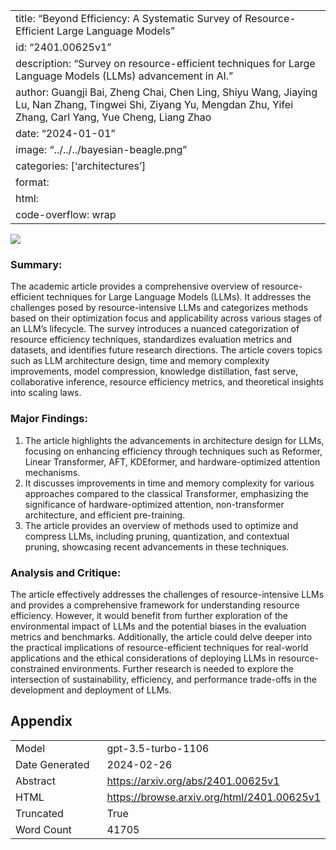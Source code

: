 
---
title: "Beyond Efficiency: A Systematic Survey of Resource-Efficient Large Language Models"
id: "2401.00625v1"
description: "Survey on resource-efficient techniques for Large Language Models (LLMs) advancement in AI."
author: Guangji Bai, Zheng Chai, Chen Ling, Shiyu Wang, Jiaying Lu, Nan Zhang, Tingwei Shi, Ziyang Yu, Mengdan Zhu, Yifei Zhang, Carl Yang, Yue Cheng, Liang Zhao
date: "2024-01-01"
image: "../../../bayesian-beagle.png"
categories: ['architectures']
format:
  html:
    code-overflow: wrap
---

![](../../../bayesian-beagle.png)

### Summary:

The academic article provides a comprehensive overview of resource-efficient techniques for Large Language Models (LLMs). It addresses the challenges posed by resource-intensive LLMs and categorizes methods based on their optimization focus and applicability across various stages of an LLM's lifecycle. The survey introduces a nuanced categorization of resource efficiency techniques, standardizes evaluation metrics and datasets, and identifies future research directions. The article covers topics such as LLM architecture design, time and memory complexity improvements, model compression, knowledge distillation, fast serve, collaborative inference, resource efficiency metrics, and theoretical insights into scaling laws.

### Major Findings:
1. The article highlights the advancements in architecture design for LLMs, focusing on enhancing efficiency through techniques such as Reformer, Linear Transformer, AFT, KDEformer, and hardware-optimized attention mechanisms.
2. It discusses improvements in time and memory complexity for various approaches compared to the classical Transformer, emphasizing the significance of hardware-optimized attention, non-transformer architecture, and efficient pre-training.
3. The article provides an overview of methods used to optimize and compress LLMs, including pruning, quantization, and contextual pruning, showcasing recent advancements in these techniques.

### Analysis and Critique:
The article effectively addresses the challenges of resource-intensive LLMs and provides a comprehensive framework for understanding resource efficiency. However, it would benefit from further exploration of the environmental impact of LLMs and the potential biases in the evaluation metrics and benchmarks. Additionally, the article could delve deeper into the practical implications of resource-efficient techniques for real-world applications and the ethical considerations of deploying LLMs in resource-constrained environments. Further research is needed to explore the intersection of sustainability, efficiency, and performance trade-offs in the development and deployment of LLMs.

## Appendix

|          |          |
|----------|----------|
| Model     | gpt-3.5-turbo-1106       |
| Date Generated     | 2024-02-26       |
| Abstract | [https://arxiv.org/abs/2401.00625v1](https://arxiv.org/abs/2401.00625v1)        |
| HTML     | [https://browse.arxiv.org/html/2401.00625v1](https://browse.arxiv.org/html/2401.00625v1)       |
| Truncated       | True       |
| Word Count       | 41705       |